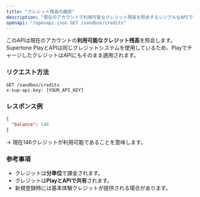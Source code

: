 ```yaml
---
title: "クレジット残高の確認"
description: "現在のアカウントで利用可能なクレジット残高を照会するシンプルなAPIです。"
openapi: "/openapi.json GET /sandbox/credits"
---
```


このAPIは現在のアカウントの**利用可能なクレジット残高**を照会します。\
Supertone PlayとAPIは同じクレジットシステムを使用しているため、PlayでチャージしたクレジットはAPIにもそのまま適用されます。

### リクエスト方法
```http
GET /sandbox/credits
x-sup-api-key: [YOUR_API_KEY]
```

### レスポンス例
```json
{
  "balance": 146
}
```
→ 現在146クレジットが利用可能であることを意味します。

### 参考事項
- クレジットは**分単位**で課金されます。
- クレジットは**PlayとAPIで共有**されます。
- 新規登録時には基本体験クレジットが提供される場合があります。
